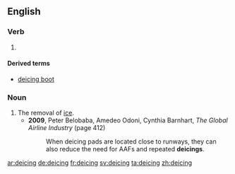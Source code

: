 ==English==

===Verb===
{{head|en|present participle}}

# {{present participle of|deice|lang=en|nocat=1}}

====Derived terms====
* [[deicing boot]]

===Noun===
{{en-noun}}

# The removal of [[ice]].
#* '''2009''', Peter Belobaba, Amedeo Odoni, Cynthia Barnhart, ''The Global Airline Industry'' (page 412)
#*: When deicing pads are located close to runways, they can also reduce the need for AAFs and repeated '''deicings'''.

[[ar:deicing]]
[[de:deicing]]
[[fr:deicing]]
[[sv:deicing]]
[[ta:deicing]]
[[zh:deicing]]